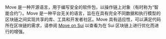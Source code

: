 Move 是一种开源语言，用于编写安全的软件包，以操作链上对象（有时称为“智能合约”）。Move 是一种平台无关的语言，旨在在具有完全不同数据和执行模型的区块链之间实现共享的库、工具和开发者社区。Move 具有适应性，可以满足代码所在区块链的需求，请参阅 [Move on Sui](concepts/sui-move-concepts.mdx#differences) 以查看为在 Sui 区块链上进行优化而进行的增强。